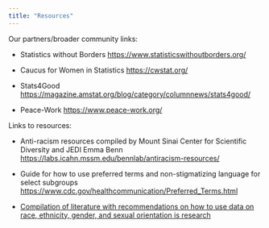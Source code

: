 ```yaml
---
title: "Resources"
---
```


Our partners/broader community links:

-   Statistics without Borders <https://www.statisticswithoutborders.org/> 

-   Caucus for Women in Statistics <https://cwstat.org/> 

-   Stats4Good <https://magazine.amstat.org/blog/category/columnnews/stats4good/>

-   Peace-Work <https://www.peace-work.org/>

Links to resources:

-   Anti-racism resources compiled by Mount Sinai Center for Scientific Diversity and JEDI Emma Benn <https://labs.icahn.mssm.edu/bennlab/antiracism-resources/>

-   Guide for how to use preferred terms and non-stigmatizing language for select subgroups <https://www.cdc.gov/healthcommunication/Preferred_Terms.html>

-   [Compilation of literature with recommendations on how to use data on race, ethnicity, gender, and sexual orientation is research](https://zzlalo.notion.site/zzlalo/f9d2a242c16845c39a7682c086b60055?v=028f0c9b26ce440dbb147de630b2702c)
